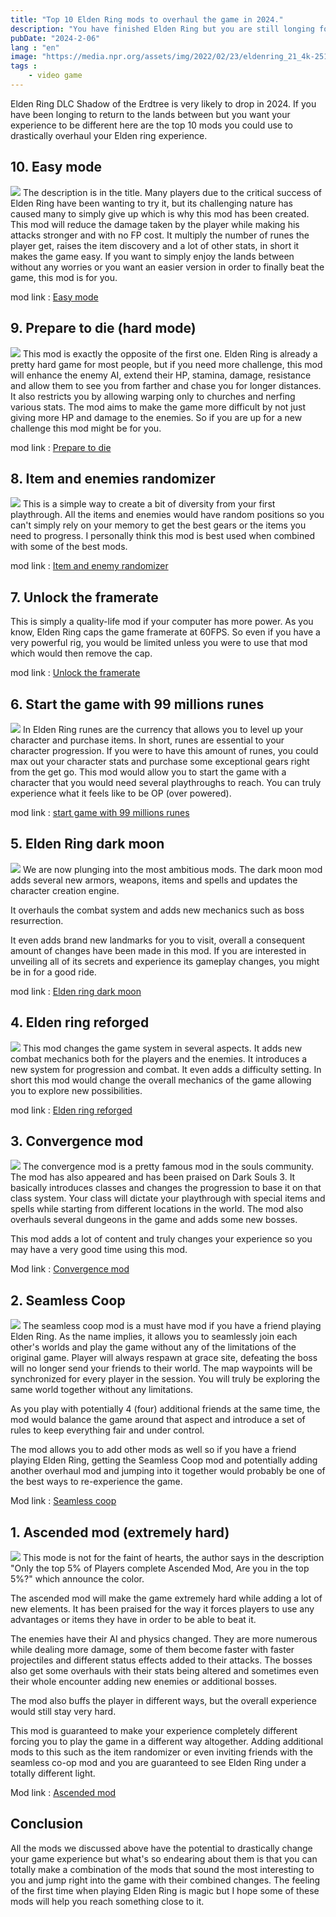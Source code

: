 ```yaml
---
title: "Top 10 Elden Ring mods to overhaul the game in 2024."
description: "You have finished Elden Ring but you are still longing for that feeling of discovery. Here is a list of mods that might help you in finding your next adventure in the lands between."
pubDate: "2024-2-06"
lang : "en"
image: "https://media.npr.org/assets/img/2022/02/23/eldenring_21_4k-25120461292d0c3a0414.08944875_wide-319af7cfd3c138293a179491fcfc58e15405f536-s1100-c50.jpg"
tags :
    - video game
---
```



Elden Ring DLC Shadow of the Erdtree is very likely to drop in 2024. If you have been longing to return to the lands between but you want your experience to be different here are the top 10 mods you could use to drastically overhaul your Elden ring experience.


## 10. Easy mode
<Image src="https://static1.srcdn.com/wordpress/wp-content/uploads/2022/04/Elden-Ring-How-to-Install-Play-Easy-Mode-Mod.jpg" />
The description is in the title. Many players due to the critical success of Elden Ring have been wanting to try it, but its challenging nature has caused many to simply give up which is why this mod has been created. This mod will reduce the damage taken by the player while making his attacks stronger and with no FP cost. It multiply the number of runes the player get, raises the item discovery and a lot of other stats, in short it makes the game easy. If you want to simply enjoy the lands between without any worries or you want an easier version in order to finally beat the game, this mod is for you.


mod link : [Easy mode](https://www.nexusmods.com/eldenring/mods/146)


## 9. Prepare to die (hard mode)
<Image src="https://cdn.wccftech.com/wp-content/uploads/2022/05/Elden-Ring-Hard-Mode.jpg" />
This mod is exactly the opposite of the first one. Elden Ring is already a pretty hard game for most people, but if you need more challenge, this mod will enhance the enemy AI, extend their HP, stamina, damage, resistance and allow them to see you from farther and chase you for longer distances. It also restricts you by allowing warping only to churches and nerfing various stats. The mod aims to make the game more difficult by not just giving more HP and damage to the enemies. So if you are up for a new challenge this mod might be for you.


mod link : [Prepare to die](https://www.nexusmods.com/eldenring/mods/161)


## 8. Item and enemies randomizer
<Image src="https://cdn.gameleap.com/images/articles/art_ciY7-O91ON/art-img_mTbQ0mjoE/1x.webp" caption="Random beginning boss" />
This is a simple way to create a bit of diversity from your first playthrough. All the items and enemies would have random positions so you can't simply rely on your memory to get the best gears or the items you need to progress. I personally think this mod is best used when combined with some of the best mods.


mod link : [Item and enemy randomizer](https://www.nexusmods.com/eldenring/mods/428)


## 7. Unlock the framerate
This is simply a quality-life mod if your computer has more power. As you know, Elden Ring caps the game framerate at 60FPS. So even if you have a very powerful rig, you would be limited unless you were to use that mod which would then remove the cap.


mod link : [Unlock the framerate](https://www.nexusmods.com/eldenring/mods/216)


## 6. Start the game with 99 millions runes
<Image src="https://cdn.wccftech.com/wp-content/uploads/2021/08/Elden-Ring-art-scaled.jpg-scaled.jpg" />
In Elden Ring runes are the currency that allows you to level up your character and purchase items. In short, runes are essential to your character progression. If you were to have this amount of runes, you could max out your character stats and purchase some exceptional gears right from the get go. This mod would allow you to start the game with a character that you would need several playthroughs to reach. You can truly experience what it feels like to be OP (over powered).


mod link : [start game with 99 millions runes](https://www.nexusmods.com/eldenring/mods/73)


## 5. Elden Ring dark moon
<Image src="https://images.ladbible.com/resize?type=jpeg&quality=70&width=1200&fit=contain&gravity=auto&url=https://images.ladbiblegroup.com/v3/assets/bltbc1876152fcd9f07/blt204f2ac373ea0f3c/654397b4c2dd84040649ad93/elden.png" />
We are now plunging into the most ambitious mods. The dark moon mod adds several new armors, weapons, items and spells and updates the character creation engine.


It overhauls the combat system and adds new mechanics such as boss resurrection.


It even adds brand new landmarks for you to visit, overall a consequent amount of changes have been made in this mod. If you are interested in unveiling all of its secrets and experience its gameplay changes, you might be in for a good ride.


mod link : [Elden ring dark moon](https://www.nexusmods.com/eldenring/mods/2604)


## 4. Elden ring reforged
<Image src="https://static0.gamerantimages.com/wordpress/wp-content/uploads/2023/12/elden-ring-reforged-mod-explained.jpg" />
This mod changes the game system in several aspects. It adds new combat mechanics both for the players and the enemies. It introduces a new system for progression and combat. It even adds a difficulty setting. In short this mod would change the overall mechanics of the game allowing you to explore new possibilities.


mod link : [Elden ring reforged](https://www.nexusmods.com/eldenring/mods/541)


## 3. Convergence mod
<Image src="https://i.ytimg.com/vi/k6HWPQzJfn8/maxresdefault.jpg" />
The convergence mod is a pretty famous mod in the souls community. The mod has also appeared and has been praised on Dark Souls 3. It basically introduces classes and changes the progression to base it on that class system. Your class will dictate your playthrough with special items and spells while starting from different locations in the world. The mod also overhauls several dungeons in the game and adds some new bosses.


This mod adds a lot of content and truly changes your experience so you may have a very good time using this mod.


Mod link : [Convergence mod](https://www.nexusmods.com/eldenring/mods/3419)


## 2. Seamless Coop
<Image src="https://static1.srcdn.com/wordpress/wp-content/uploads/2022/06/Elden-Ring-Seamless-Coop-Mod.jpg" />
The seamless coop mod is a must have mod if you have a friend playing Elden Ring. As the name implies, it allows you to seamlessly join each other's worlds and play the game without any of the limitations of the original game. Player will always respawn at grace site, defeating the boss will no longer send your friends to their world. The map waypoints will be synchronized for every player in the session. You will truly be exploring the same world together without any limitations.


As you play with potentially 4 (four) additional friends at the same time, the mod would balance the game around that aspect and introduce a set of rules to keep everything fair and under control.


The mod allows you to add other mods as well so if you have a friend playing Elden Ring, getting the Seamless Coop mod and potentially adding another overhaul mod and jumping into it together would probably be one of the best ways to re-experience the game.


Mod link : [Seamless coop](https://www.nexusmods.com/eldenring/mods/510)


## 1. Ascended mod (extremely hard)
<Image src="https://staticdelivery.nexusmods.com/mods/4333/images/thumbnails/1019/1019-1700175988-2130551091.png" />
This mode is not for the faint of hearts, the author says in the description "Only the top 5% of Players complete Ascended Mod,
Are you in the top 5%?" which announce the color.


The ascended mod will make the game extremely hard while adding a lot of new elements. It has been praised for the way it forces players to use any advantages or items they have in order to be able to beat it.


The enemies have their AI and physics changed. They are more numerous while dealing more damage, some of them become faster with faster projectiles and different status effects added to their attacks. The bosses also get some overhauls with their stats being altered and sometimes even their whole encounter adding new enemies or additional bosses.


The mod also buffs the player in different ways, but the overall experience would still stay very hard.


This mod is guaranteed to make your experience completely different forcing you to play the game in a different way altogether. Adding additional mods to this such as the item randomizer or even inviting friends with the seamless co-op mod and you are guaranteed to see Elden Ring under a totally different light.


Mod link : [Ascended mod](https://www.nexusmods.com/eldenring/mods/1019)




## Conclusion
All the mods we discussed above have the potential to drastically change your game experience but what's so endearing about them is that you can totally make a combination of the mods that sound the most interesting to you and jump right into the game with their combined changes. The feeling of the first time when playing Elden Ring is magic but I hope some of these mods will help you reach something close to it.





